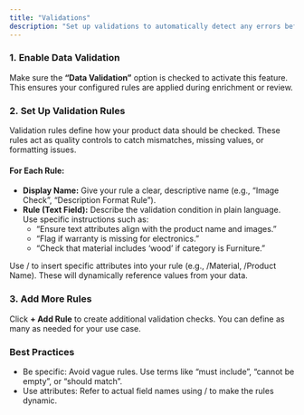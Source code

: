 ```yaml
---
title: "Validations"
description: "Set up validations to automatically detect any errors before export."
---
```


### **1. Enable Data Validation**

Make sure the **“Data Validation”** option is checked to activate this feature. This ensures your configured rules are applied during enrichment or review.

### **2. Set Up Validation Rules**

Validation rules define how your product data should be checked. These rules act as quality controls to catch mismatches, missing values, or formatting issues.

#### **For Each Rule:**

- **Display Name:** Give your rule a clear, descriptive name (e.g., “Image Check”, “Description Format Rule”).
- **Rule (Text Field):** Describe the validation condition in plain language. Use specific instructions such as:
  - “Ensure text attributes align with the product name and images.”
  - “Flag if warranty is missing for electronics.”
  - “Check that material includes ‘wood’ if category is Furniture.”

<Tip>
  Use / to insert specific attributes into your rule (e.g., /Material, /Product Name). These will dynamically reference values from your data.
</Tip>

### **3. Add More Rules**

Click **\+ Add Rule** to create additional validation checks. You can define as many as needed for your use case.

### **Best Practices**

- Be specific: Avoid vague rules. Use terms like “must include”, “cannot be empty”, or “should match”.
- Use attributes: Refer to actual field names using / to make the rules dynamic.